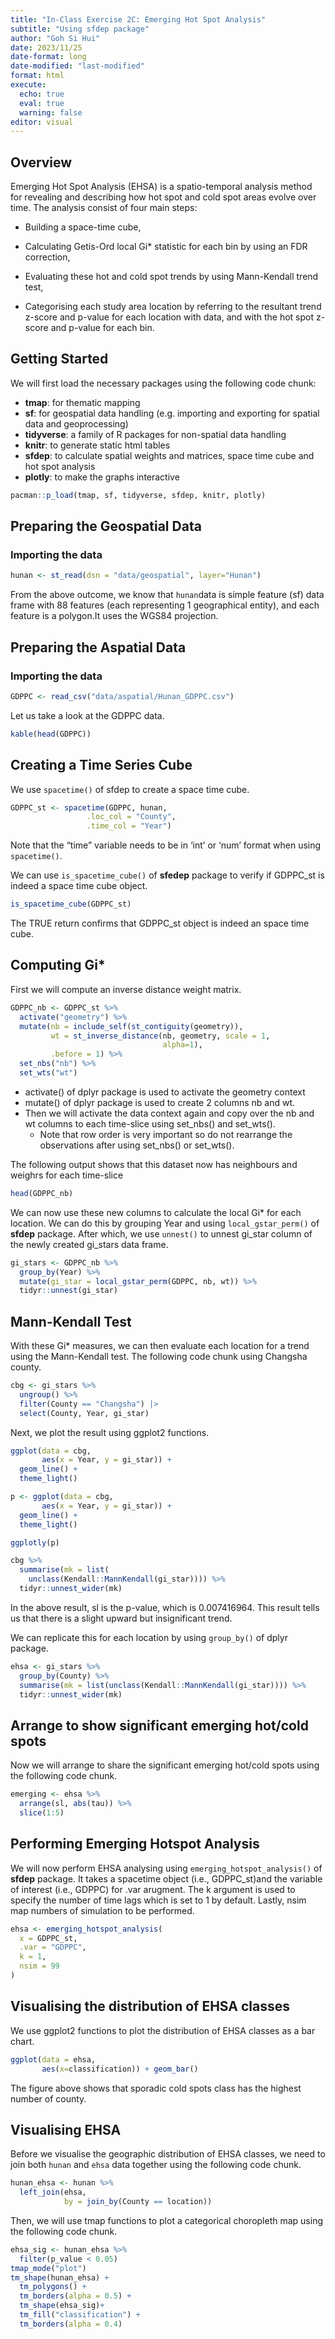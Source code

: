```yaml
---
title: "In-Class Exercise 2C: Emerging Hot Spot Analysis"
subtitle: "Using sfdep package" 
author: "Goh Si Hui"
date: 2023/11/25
date-format: long
date-modified: "last-modified"
format: html 
execute: 
  echo: true
  eval: true
  warning: false
editor: visual 
---
```


## Overview

Emerging Hot Spot Analysis (EHSA) is a spatio-temporal analysis method for revealing and describing how hot spot and cold spot areas evolve over time. The analysis consist of four main steps:

-   Building a space-time cube,

-   Calculating Getis-Ord local Gi\* statistic for each bin by using an FDR correction,

-   Evaluating these hot and cold spot trends by using Mann-Kendall trend test,

-   Categorising each study area location by referring to the resultant trend z-score and p-value for each location with data, and with the hot spot z-score and p-value for each bin.

## Getting Started

We will first load the necessary packages using the following code chunk:

-   **tmap**: for thematic mapping
-   **sf**: for geospatial data handling (e.g. importing and exporting for spatial data and geoprocessing)
-   **tidyverse**: a family of R packages for non-spatial data handling
-   **knitr**: to generate static html tables
-   **sfdep**: to calculate spatial weights and matrices, space time cube and hot spot analysis
-   **plotly**: to make the graphs interactive

```r
pacman::p_load(tmap, sf, tidyverse, sfdep, knitr, plotly)
```

## Preparing the Geospatial Data

### Importing the data

```r
hunan <- st_read(dsn = "data/geospatial", layer="Hunan")
```

From the above outcome, we know that `hunan`data is simple feature (sf) data frame with 88 features (each representing 1 geographical entity), and each feature is a polygon.It uses the WGS84 projection.

## Preparing the Aspatial Data

### Importing the data

```r
GDPPC <- read_csv("data/aspatial/Hunan_GDPPC.csv")
```

Let us take a look at the GDPPC data.

```r

kable(head(GDPPC))

```

## Creating a Time Series Cube

We use `spacetime()` of sfdep to create a space time cube.

```r
GDPPC_st <- spacetime(GDPPC, hunan,
                 .loc_col = "County",
                 .time_col = "Year")
```

::: callout-note
Note that the "time" variable needs to be in 'int' or 'num' format when using `spacetime()`.
:::

We can use `is_spacetime_cube()` of **sfedep** package to verify if GDPPC_st is indeed a space time cube object.

```r
is_spacetime_cube(GDPPC_st)
```

The TRUE return confirms that GDPPC_st object is indeed an space time cube.

## Computing Gi\*

First we will compute an inverse distance weight matrix.

```r
GDPPC_nb <- GDPPC_st %>%
  activate("geometry") %>% 
  mutate(nb = include_self(st_contiguity(geometry)),
         wt = st_inverse_distance(nb, geometry, scale = 1,
                                  alpha=1),
         .before = 1) %>%
  set_nbs("nb") %>% 
  set_wts("wt")
```

::: callout-note
-   activate() of dplyr package is used to activate the geometry context
-   mutate() of dplyr package is used to create 2 columns nb and wt.
-   Then we will activate the data context again and copy over the nb and wt columns to each time-slice using set_nbs() and set_wts().
    -   Note that row order is very important so do not rearrange the observations after using set_nbs() or set_wts().
:::

The following output shows that this dataset now has neighbours and weighrs for each time-slice

```r
head(GDPPC_nb)

```

We can now use these new columns to calculate the local Gi\* for each location. We can do this by grouping Year and using `local_gstar_perm()` of **sfdep** package. After which, we use `unnest()` to unnest gi_star column of the newly created gi_stars data frame.

```r

gi_stars <- GDPPC_nb %>% 
  group_by(Year) %>% 
  mutate(gi_star = local_gstar_perm(GDPPC, nb, wt)) %>% 
  tidyr::unnest(gi_star)

```

## Mann-Kendall Test

With these Gi\* measures, we can then evaluate each location for a trend using the Mann-Kendall test. The following code chunk using Changsha county.

```r
cbg <- gi_stars %>% 
  ungroup() %>% 
  filter(County == "Changsha") |>
  select(County, Year, gi_star)
```

Next, we plot the result using ggplot2 functions.

```r
ggplot(data = cbg, 
       aes(x = Year, y = gi_star)) +
  geom_line() +
  theme_light() 
```

```r
p <- ggplot(data = cbg, 
       aes(x = Year, y = gi_star)) +
  geom_line() +
  theme_light() 

ggplotly(p)
```

```r
cbg %>% 
  summarise(mk = list(
    unclass(Kendall::MannKendall(gi_star)))) %>%
  tidyr::unnest_wider(mk)

```

In the above result, sl is the p-value, which is 0.007416964. This result tells us that there is a slight upward but insignificant trend.

We can replicate this for each location by using `group_by()` of dplyr package.

```r
ehsa <- gi_stars %>%
  group_by(County) %>%
  summarise(mk = list(unclass(Kendall::MannKendall(gi_star)))) %>%
  tidyr::unnest_wider(mk)

```

## Arrange to show significant emerging hot/cold spots

Now we will arrange to share the significant emerging hot/cold spots using the following code chunk.

```r
emerging <- ehsa %>% 
  arrange(sl, abs(tau)) %>% 
  slice(1:5)
```

## Performing Emerging Hotspot Analysis

We will now perform EHSA analysing using `emerging_hotspot_analysis()` of **sfdep** package. It takes a spacetime object (i.e., GDPPC_st)and the variable of interest (i.e., GDPPC) for .var arugment. The k argument is used to specify the number of time lags which is set to 1 by default. Lastly, nsim map numbers of simulation to be performed.

```r
ehsa <- emerging_hotspot_analysis(
  x = GDPPC_st,
  .var = "GDPPC",
  k = 1,
  nsim = 99
)

```

## Visualising the distribution of EHSA classes

We use ggplot2 functions to plot the distribution of EHSA classes as a bar chart.

```r

ggplot(data = ehsa, 
       aes(x=classification)) + geom_bar()

```

The figure above shows that sporadic cold spots class has the highest number of county.

## Visualising EHSA

Before we visualise the geographic distribution of EHSA classes, we need to join both `hunan` and `ehsa` data together using the following code chunk.

```r
hunan_ehsa <- hunan %>%
  left_join(ehsa,
            by = join_by(County == location))

```

Then, we will use tmap functions to plot a categorical choropleth map using the following code chunk.

```r
ehsa_sig <- hunan_ehsa %>%
  filter(p_value < 0.05)
tmap_mode("plot")
tm_shape(hunan_ehsa) + 
  tm_polygons() +
  tm_borders(alpha = 0.5) + 
  tm_shape(ehsa_sig)+
  tm_fill("classification") +
  tm_borders(alpha = 0.4)

```
